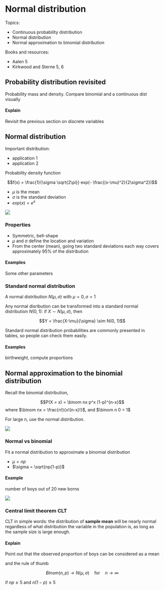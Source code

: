 # Normal distribution

Topics:

- Continuous probability distribution
- Normal distribution
- Normal approximation to binomial distribution

Books and resources: 

- Aalen 5
- Kirkwood and Sterne 5, 6


## Probability distribution revisited

Probability mass and density. Compare binomial and a continuous dist visually

::: {.callout-important}
#### Explain 

Revisit the previous section on discrete variables 

:::


## Normal distribution

Important distribution: 

- application 1
- application 2


Probability density function

$$f(x) = \frac{1}{\sigma \sqrt{2\pi}} exp(- \frac{(x-\mu)^2}{2\sigma^2})$$

- $\mu$ is the mean
- $\sigma$ is the standard deviation
- $exp(x) = e^{x}$


![](figures/Figur5-4.png)

### Properties

- Symmetric, bell-shape
- $\mu$ and $\sigma$ define the location and variation 
- From the center (mean), going two standard deviations each way covers approximately 95% of the distribution


::: {.callout-note}
#### Examples

Some other parameters
:::


### Standard normal distribution 

A normal distribution $N(\mu, \sigma)$ with $\mu = 0, \sigma = 1$

Any normal disribution can be transformed into a standard normal distribution $N(0, 1)$: if $X \sim N(\mu, \sigma)$, then 

$$Y = \frac{X-\mu}{\sigma} \sim N(0, 1)$$

Standard normal distribution probabilities are commonly presented in tables, so people can check them easily.


::: {.callout-note}
#### Examples

birthweight, compute proportions 
:::




## Normal approximation to the binomial distribution

Recall the binomial distribution, 

$$P(X = x) = \binom nx p^x (1-p)^{n-x}$$
where $\binom nx = \frac{n!}{x!(n-x)!}$, and $\binom n 0 = 1$

For large $n$, use the normal distribution.

![](figures/Figur5-6.png)

### Normal vs binomial

Fit a normal distribution to approximate a binomial distribution

- $\mu = np$
- $\sigma = \sqrt{np(1-p)}$


::: {.callout-note}
#### Example

number of boys out of 20 new borns 

:::

![](figures/Figur5-7.png)

### Central limit theorem CLT

CLT in simple words: the distribution of **sample mean** will be nearly normal regardless of what distribution the variable in the population is, as long as the sample size is large enough.

::: {.callout-important}
#### Explain

Point out that the observed proportion of boys can be considered as a mean

and the rule of thumb
:::

$$Binom(n, p) \rightarrow N(\mu, \sigma)\quad \text{for} \quad n \rightarrow \infty$$

if $np \geq 5$ and $n(1-p) \geq 5$

